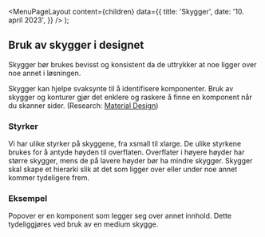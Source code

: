 
<Meta
  title='Skygger'
  description='Beskrivelse'
/>

  <MenuPageLayout
    content={children}
    data={{
      title: 'Skygger',
      date: '10. april 2023',
    }}
  />
);

## Bruk av skygger i designet

Skygger bør brukes bevisst og konsistent da de uttrykker at noe ligger over noe annet i løsningen.

Skygger kan hjelpe svaksynte til å identifisere komponenter. Bruk av skygger og konturer gjør det enklere og raskere å finne en komponent når du skanner sider. (Research: [Material Design](https://m2.material.io/design/environment/light-shadows.html#research))

### Styrker

Vi har ulike styrker på skyggene, fra xsmall til xlarge. De ulike styrkene brukes for å antyde høyden til overflaten. Overflater i høyere høyder har større skygger, mens de på lavere høyder bør ha mindre skygger. Skygger skal skape et hierarki slik at det som ligger over eller under noe annet kommer tydeligere frem.

<TokenList type='boxShadow' />

### Eksempel

Popover er en komponent som legger seg over annet innhold. Dette tydeliggjøres ved bruk av en medium skygge.
